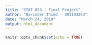 ```yaml
---
title: "STAT 853 - Final Project"
author: "Barinder Thind - 301193363"
date: "March 24, 2019"
output: html_document
---
```


```r
knitr::opts_chunk$set(echo = TRUE)
```

